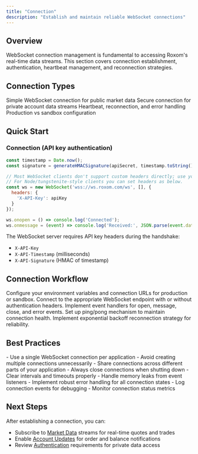 ```yaml
---
title: "Connection"
description: "Establish and maintain reliable WebSocket connections"
---
```


## Overview

WebSocket connection management is fundamental to accessing Roxom's real-time data streams. This section covers connection establishment, authentication, heartbeat management, and reconnection strategies.

## Connection Types

<CardGroup cols={2}>
  <Card
    title="Basic Connection"
    icon="plug"
    href="/reference/websockets/connection/basic"
  >
    Simple WebSocket connection for public market data
  </Card>
  <Card
    title="Authenticated Connection"
    icon="shield-keyhole"
    href="/reference/websockets/connection/authentication"
  >
    Secure connection for private account data streams
  </Card>
  <Card
    title="Connection Management"
    icon="arrows-rotate"
    href="/reference/websockets/connection/management"
  >
    Heartbeat, reconnection, and error handling
  </Card>
  <Card
    title="Environment Setup"
    icon="gear"
    href="/reference/websockets/connection/environment"
  >
    Production vs sandbox configuration
  </Card>
</CardGroup>

## Quick Start

### Connection (API key authentication)
```javascript
const timestamp = Date.now();
const signature = generateHMACSignature(apiSecret, timestamp.toString());

// Most WebSocket clients don't support custom headers directly; use your env's option if available.
// For Node/tungstenite-style clients you can set headers as below.
const ws = new WebSocket('wss://ws.roxom.com/ws', [], {
  headers: {
    'X-API-Key': apiKey
  }
});

ws.onopen = () => console.log('Connected');
ws.onmessage = (event) => console.log('Received:', JSON.parse(event.data));
```

The WebSocket server requires API key headers during the handshake:

- `X-API-Key`
- `X-API-Timestamp` (milliseconds)
- `X-API-Signature` (HMAC of timestamp)

## Connection Workflow

<Steps>
<Step title="Environment Setup">
  Configure your environment variables and connection URLs for production or sandbox.
</Step>

<Step title="Establish Connection">
  Connect to the appropriate WebSocket endpoint with or without authentication headers.
</Step>

<Step title="Handle Connection Events">
  Implement event handlers for open, message, close, and error events.
</Step>

<Step title="Implement Heartbeat">
  Set up ping/pong mechanism to maintain connection health.
</Step>

<Step title="Add Reconnection Logic">
  Implement exponential backoff reconnection strategy for reliability.
</Step>
</Steps>

## Best Practices

<AccordionGroup>
  <Accordion title="Connection Pooling">
    - Use a single WebSocket connection per application
    - Avoid creating multiple connections unnecessarily
    - Share connections across different parts of your application
  </Accordion>

  <Accordion title="Resource Management">
    - Always close connections when shutting down
    - Clear intervals and timeouts properly
    - Handle memory leaks from event listeners
  </Accordion>

  <Accordion title="Error Handling">
    - Implement robust error handling for all connection states
    - Log connection events for debugging
    - Monitor connection status metrics
  </Accordion>
</AccordionGroup>

## Next Steps

After establishing a connection, you can:

- Subscribe to [Market Data](/reference/websockets/market-data) streams for real-time quotes and trades
- Enable [Account Updates](/reference/websockets/account-updates) for order and balance notifications
- Review [Authentication](/reference/authentication) requirements for private data access